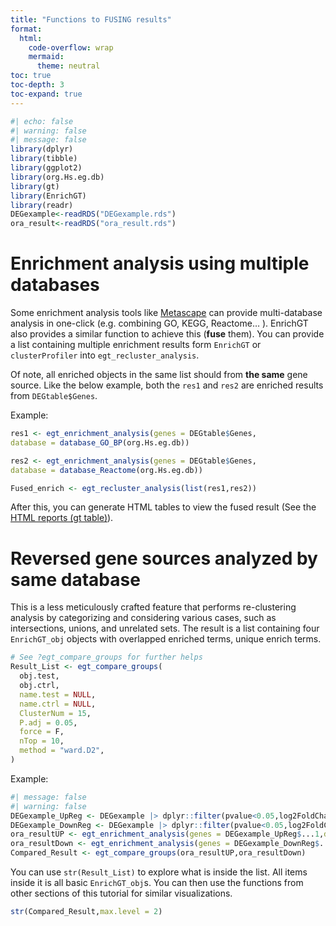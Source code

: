 ```yaml
---
title: "Functions to FUSING results"
format: 
  html:
    code-overflow: wrap
    mermaid: 
      theme: neutral
toc: true
toc-depth: 3
toc-expand: true
---
```


```r
#| echo: false
#| warning: false
#| message: false
library(dplyr)
library(tibble)
library(ggplot2)
library(org.Hs.eg.db)
library(gt)
library(EnrichGT)
library(readr)
DEGexample<-readRDS("DEGexample.rds")
ora_result<-readRDS("ora_result.rds")

```

# Enrichment analysis using multiple databases

Some enrichment analysis tools like [Metascape](https://metascape.org/gp/index.html) can provide multi-database analysis in one-click (e.g. combining GO, KEGG, Reactome... ). EnrichGT also provides a similar function to achieve this (**fuse** them). You can provide a list containing multiple enrichment results form `EnrichGT` or `clusterProfiler` into `egt_recluster_analysis`.

::: callout-important
Of note, all enriched objects in the same list should from **the same** gene source. Like the below example, both the `res1` and `res2` are enriched results from `DEGtable$Genes`.
:::

Example:

``` r
res1 <- egt_enrichment_analysis(genes = DEGtable$Genes,
database = database_GO_BP(org.Hs.eg.db))

res2 <- egt_enrichment_analysis(genes = DEGtable$Genes,
database = database_Reactome(org.Hs.eg.db))

Fused_enrich <- egt_recluster_analysis(list(res1,res2))
```

After this, you can generate HTML tables to view the fused result (See the [HTML reports (gt table)](visualize.qmd)).

# Reversed gene sources analyzed by same database

This is a less meticulously crafted feature that performs re-clustering analysis by categorizing and considering various cases, such as intersections, unions, and unrelated sets. The result is a list containing four `EnrichGT_obj` objects with overlapped enriched terms, unique enrich terms.

``` r
# See ?egt_compare_groups for further helps
Result_List <- egt_compare_groups(
  obj.test,
  obj.ctrl,
  name.test = NULL,
  name.ctrl = NULL,
  ClusterNum = 15,
  P.adj = 0.05,
  force = F,
  nTop = 10,
  method = "ward.D2",
)
```

Example:

```r
#| message: false
#| warning: false
DEGexample_UpReg <- DEGexample |> dplyr::filter(pvalue<0.05,log2FoldChange>0.7)
DEGexample_DownReg <- DEGexample |> dplyr::filter(pvalue<0.05,log2FoldChange<(-0.7))
ora_resultUP <- egt_enrichment_analysis(genes = DEGexample_UpReg$...1,database = database_GO_BP(org.Hs.eg.db))
ora_resultDown <- egt_enrichment_analysis(genes = DEGexample_DownReg$...1,database = database_GO_BP(org.Hs.eg.db))
Compared_Result <- egt_compare_groups(ora_resultUP,ora_resultDown)
```

You can use `str(Result_List)` to explore what is inside the list. All items inside it is all basic `EnrichGT_obj`s. You can then use the functions from other sections of this tutorial for similar visualizations.

```r
str(Compared_Result,max.level = 2)
```